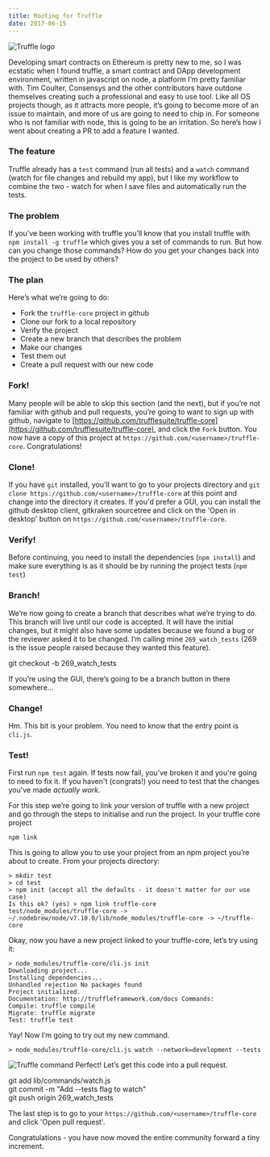 ```yaml
---
title: Rooting for Truffle
date: 2017-06-15
---
```


![Truffle logo](./truffle.png "Truffle logo")

Developing smart contracts on Ethereum is pretty new to me, so I was ecstatic when I found truffle, a smart contract and DApp development environment, written in javascript on node, a platform I’m pretty familiar with. Tim Coulter, Consensys and the other contributors have outdone themselves creating such a professional and easy to use tool. Like all OS projects though, as it attracts more people, it’s going to become more of an issue to maintain, and more of us are going to need to chip in. For someone who is not familiar with node, this is going to be an irritation. So here’s how I went about creating a PR to add a feature I wanted.

### The feature

Truffle already has a `test` command (run all tests) and a `watch` command (watch for file changes and rebuild my app), but I like my workflow to combine the two - watch for when I save files and automatically run the tests.

### The problem

If you’ve been working with truffle you’ll know that you install truffle with `npm install -g truffle` which gives you a set of commands to run. But how can you change those commands? How do you get your changes back into the project to be used by others?

### The plan

Here’s what we’re going to do:

-   Fork the `truffle-core` project in github
-   Clone our fork to a local repository
-   Verify the project
-   Create a new branch that describes the problem
-   Make our changes
-   Test them out
-   Create a pull request with our new code

### Fork!

Many people will be able to skip this section (and the next), but if you’re not familiar with github and pull requests, you’re going to want to sign up with github, navigate to [https://github.com/trufflesuite/truffle-core](https://github.com/trufflesuite/truffle-core), and click the `Fork` button. You now have a copy of this project at `https://github.com/<username>/truffle-core`. Congratulations!

### Clone!

If you have `git` installed, you'll want to go to your projects directory and `git clone https://github.com/<username>/truffle-core` at this point and change into the directory it creates. If you'd prefer a GUI, you can install the github desktop client, gitkraken sourcetree and click on the 'Open in desktop' button on `https://github.com/<username>/truffle-core`.

### Verify!

Before continuing, you need to install the dependencies (`npm install`) and make sure everything is as it should be by running the project tests (`npm test`)

### Branch!

We’re now going to create a branch that describes what we’re trying to do. This branch will live until our code is accepted. It will have the initial changes, but it might also have some updates because we found a bug or the reviewer asked it to be changed. I’m calling mine `269_watch_tests` (269 is the issue people raised because they wanted this feature).

git checkout -b 269_watch_tests

If you’re using the GUI, there’s going to be a branch button in there somewhere…

### Change!

Hm. This bit is your problem. You need to know that the entry point is `cli.js`.

### Test!

First run `npm test` again. If tests now fail, you've broken it and you're going to need to fix it. If you haven't (congrats!) you need to test that the changes you've made _actually work_.

For this step we’re going to link _your_ version of truffle with a new project and go through the steps to initialise and run the project. In your truffle core project

```
npm link
```
This is going to allow you to use your project from an npm project you’re about to create. From your projects directory:
```
> mkdir test   
> cd test   
> npm init (accept all the defaults - it doesn't matter for our use case)   
Is this ok? (yes) > npm link truffle-core   
test/node_modules/truffle-core -> ~/.nodebrew/node/v7.10.0/lib/node_modules/truffle-core -> ~/truffle-core
```
Okay, now you have a new project linked to your truffle-core, let’s try using it:
```
> node_modules/truffle-core/cli.js init   
Downloading project...   
Installing dependencies...   
Unhandled rejection No packages found   
Project initialized.   
Documentation: http://truffleframework.com/docs Commands:   
Compile: truffle compile   
Migrate: truffle migrate   
Test: truffle test
```
Yay! Now I’m going to try out my new command.
```
> node_modules/truffle-core/cli.js watch --network=development --tests
```
![Truffle command](./truffle_cmd.png "Truffle command")
Perfect! Let’s get this code into a pull request.

git add lib/commands/watch.js   
git commit -m "Add --tests flag to watch"   
git push origin 269_watch_tests

The last step is to go to your `https://github.com/<username>/truffle-core` and click 'Open pull request'.

Congratulations - you have now moved the entire community forward a tiny increment.